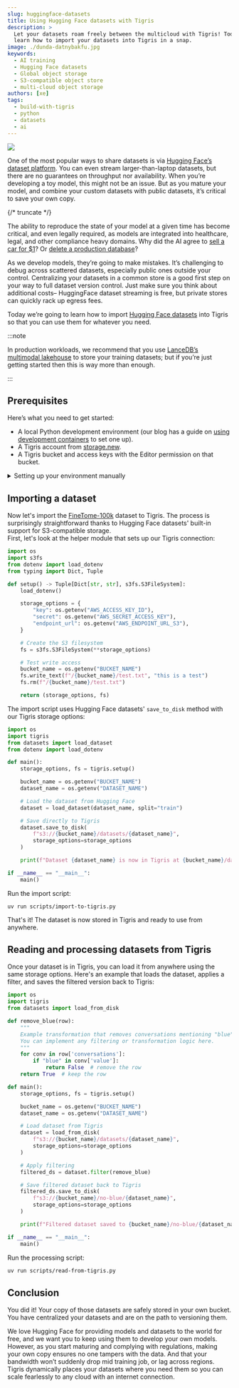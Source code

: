 ```yaml
---
slug: huggingface-datasets
title: Using Hugging Face datasets with Tigris
description: >
  Let your datasets roam freely between the multicloud with Tigris! Today you'll
  learn how to import your datasets into Tigris in a snap.
image: ./dunda-datnybakfu.jpg
keywords:
  - AI training
  - Hugging Face datasets
  - Global object storage
  - S3-compatible object store
  - multi-cloud object storage
authors: [xe]
tags:
  - build-with-tigris
  - python
  - datasets
  - ai
---
```



![](./dunda-datnybakfu.jpg)

One of the most popular ways to share datasets is via
[Hugging Face’s dataset platform](https://huggingface.co/datasets). You can even
stream larger-than-laptop datasets, but there are no guarantees on throughput
nor availability. When you’re developing a toy model, this might not be an
issue. But as you mature your model, and combine your custom datasets with
public datasets, it’s critical to save your own copy.

{/* truncate */}

The ability to reproduce the state of your model at a given time has become
critical, and even legally required, as models are integrated into healthcare,
legal, and other compliance heavy domains. Why did the AI agree to
[sell a car for $1](https://www.upworthy.com/prankster-tricks-a-gm-dealership-chatbot-to-sell-him-a-76000-chevy-tahoe-for-ex1)?
Or
[delete a production database](https://fortune.com/2025/07/23/ai-coding-tool-replit-wiped-database-called-it-a-catastrophic-failure/)?

As we develop models, they’re going to make mistakes. It’s challenging to debug
across scattered datasets, especially public ones outside your control.
Centralizing your datasets in a common store is a good first step on your way to
full dataset version control. Just make sure you think about additional costs–
HuggingFace dataset streaming is free, but private stores can quickly rack up
egress fees.

Today we’re going to learn how to import
[Hugging Face datasets](https://huggingface.co/datasets) into Tigris so that you
can use them for whatever you need.

:::note

In production workloads, we recommend that you use
[LanceDB’s multimodal lakehouse](https://www.tigrisdata.com/docs/libraries/lancedb/)
to store your training datasets; but if you’re just getting started then this is
way more than enough.

:::

## Prerequisites

Here’s what you need to get started:

- A local Python development environment (our blog has a guide on
  [using development containers](https://www.tigrisdata.com/blog/dev-containers-python/)
  to set one up).
- A Tigris account from [storage.new](https://storage.new).
- A Tigris bucket and access keys with the Editor permission on that bucket.

<details>
<summary>Setting up your environment manually</summary>

For manual setup, you'll need:

- Python 3.10 or later
- [uv](https://docs.astral.sh/uv/) or another Python dependency manager
- Your Tigris access credentials

Install the dependencies:

```bash
uv python install 3.10
uv venv
uv sync
```

Next, copy `.env.example` to `.env` and configure your Tigris credentials:

```sh
# Tigris configuration
AWS_ACCESS_KEY_ID=tid_your_access_key_here
AWS_SECRET_ACCESS_KEY=tsec_your_secret_key_here
AWS_ENDPOINT_URL_S3=https://fly.storage.tigris.dev
AWS_ENDPOINT_URL_IAM=https://iam.tigris.dev
AWS_REGION=auto

# Dataset and bucket
BUCKET_NAME=your-bucket-name-here
DATASET_NAME=mlabonne/FineTome-100k
```

To verify your configuration is correct, run the validation script:

```text
uv run scripts/ensure-dotenv.py
```

This script checks that all required environment variables are set:

```python
import os
from dotenv import load_dotenv

load_dotenv()

for key in [
    "AWS_ACCESS_KEY_ID",
    "AWS_SECRET_ACCESS_KEY",
    "AWS_ENDPOINT_URL_S3",
    "AWS_ENDPOINT_URL_IAM",
    "AWS_REGION",
    "BUCKET_NAME",
    "DATASET_NAME",
]:
    assert os.getenv(key) is not None, f"Environment variable {key} is not defined"

print("Your .env file is good to go!")
```

</details>

## Importing a dataset

Now let's import the
[FineTome-100k](https://huggingface.co/datasets/mlabonne/FineTome-100k) dataset
to Tigris. The process is surprisingly straightforward thanks to Hugging Face
datasets' built-in support for S3-compatible storage.  
First, let's look at the helper module that sets up our Tigris connection:

```python
import os
import s3fs
from dotenv import load_dotenv
from typing import Dict, Tuple

def setup() -> Tuple[Dict[str, str], s3fs.S3FileSystem]:
    load_dotenv()

    storage_options = {
        "key": os.getenv("AWS_ACCESS_KEY_ID"),
        "secret": os.getenv("AWS_SECRET_ACCESS_KEY"),
        "endpoint_url": os.getenv("AWS_ENDPOINT_URL_S3"),
    }

    # Create the S3 filesystem
    fs = s3fs.S3FileSystem(**storage_options)

    # Test write access
    bucket_name = os.getenv("BUCKET_NAME")
    fs.write_text(f"/{bucket_name}/test.txt", "this is a test")
    fs.rm(f"/{bucket_name}/test.txt")

    return (storage_options, fs)
```

The import script uses Hugging Face datasets' `save_to_disk` method with our
Tigris storage options:

```python
import os
import tigris
from datasets import load_dataset
from dotenv import load_dotenv

def main():
    storage_options, fs = tigris.setup()

    bucket_name = os.getenv("BUCKET_NAME")
    dataset_name = os.getenv("DATASET_NAME")

    # Load the dataset from Hugging Face
    dataset = load_dataset(dataset_name, split="train")

    # Save directly to Tigris
    dataset.save_to_disk(
        f"s3://{bucket_name}/datasets/{dataset_name}",
        storage_options=storage_options
    )

    print(f"Dataset {dataset_name} is now in Tigris at {bucket_name}/datasets/{dataset_name}")

if __name__ == "__main__":
    main()
```

Run the import script:

```test
uv run scripts/import-to-tigris.py
```

That's it! The dataset is now stored in Tigris and ready to use from anywhere.

## Reading and processing datasets from Tigris

Once your dataset is in Tigris, you can load it from anywhere using the same
storage options. Here's an example that loads the dataset, applies a filter, and
saves the filtered version back to Tigris:

```python
import os
import tigris
from datasets import load_from_disk

def remove_blue(row):
    """
    Example transformation that removes conversations mentioning "blue".
    You can implement any filtering or transformation logic here.
    """
    for conv in row['conversations']:
        if "blue" in conv['value']:
            return False  # remove the row
    return True  # keep the row

def main():
    storage_options, fs = tigris.setup()

    bucket_name = os.getenv("BUCKET_NAME")
    dataset_name = os.getenv("DATASET_NAME")

    # Load dataset from Tigris
    dataset = load_from_disk(
        f"s3://{bucket_name}/datasets/{dataset_name}",
        storage_options=storage_options
    )

    # Apply filtering
    filtered_ds = dataset.filter(remove_blue)

    # Save filtered dataset back to Tigris
    filtered_ds.save_to_disk(
        f"s3://{bucket_name}/no-blue/{dataset_name}",
        storage_options=storage_options
    )

    print(f"Filtered dataset saved to {bucket_name}/no-blue/{dataset_name}")

if __name__ == "__main__":
    main()
```

Run the processing script:

```bash
uv run scripts/read-from-tigris.py
```

## Conclusion

You did it\! Your copy of those datasets are safely stored in your own bucket.
You have centralized your datasets and are on the path to versioning them.

We love Hugging Face for providing models and datasets to the world for free,
and we want you to keep using them to develop your own models. However, as you
start maturing and complying with regulations, making your own copy ensures no
one tampers with the data. And that your bandwidth won’t suddenly drop mid
training job, or lag across regions. Tigris dynamically places your datasets
where you need them so you can scale fearlessly to any cloud with an internet
connection.

<InlineCta
  title="Globally distributed storage for your datasets and more"
  subtitle="Tigris gives you the object storage system you never knew you needed. Automatically distribute your datasets, images, videos, and backups close to where they're needed. Just add data."
  button="Get started"
/>

